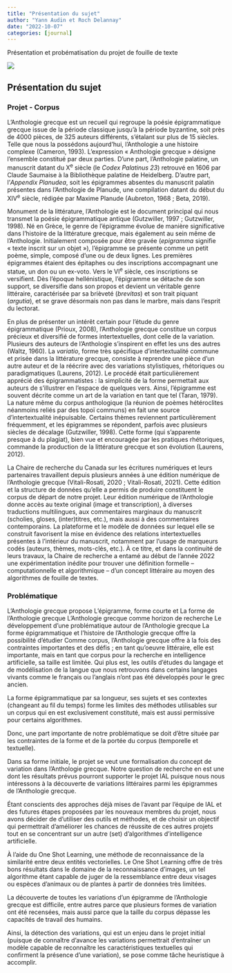```yaml
---
title: "Présentation du sujet"
author: "Yann Audin et Roch Delannay"
date: "2022-10-07"
categories: [journal]
---
```


Présentation et probématisation du projet de fouille de texte

![](anthalgo.jpg)

## Présentation du sujet

### Projet - Corpus

L'Anthologie grecque est un recueil qui regroupe la poésie épigrammatique grecque issue de la période classique jusqu'à la période byzantine, soit près de 4000 pièces, de 325 auteurs différents, s'étalant sur plus de 15 siècles. Telle que nous la possédons aujourd'hui, l'Anthologie a une histoire complexe (Cameron, 1993). L'expression « Anthologie grecque » désigne l'ensemble constitué par deux parties. D'une part, l’Anthologie palatine, un manuscrit datant du X<sup>e</sup> siècle (le *Codex Palatinus 23*) retrouvé en 1606 par Claude Saumaise à la Bibliothèque palatine de Heidelberg. D'autre part, l'*Appendix Planudea*, soit les épigrammes absentes du manuscrit palatin présentes dans l’Anthologie de Planude, une compilation datant du début du XIV<sup>e</sup> siècle, rédigée par Maxime Planude (Aubreton, 1968 ; Beta, 2019).

Monument de la littérature, l'Anthologie est le document principal qui nous transmet la poésie épigrammatique antique (Gutzwiller, 1997 ; Gutzwiller, 1998). Né en Grèce, le genre de l'épigramme évolue de manière significative dans l'histoire de la littérature grecque, mais également au sein même de l'Anthologie. Initialement composée pour être gravée (*epigramma* signifie « texte inscrit sur un objet »), l'épigramme se présente comme un petit poème, simple, composé d'une ou de deux lignes. Les premières épigrammes étaient des épitaphes ou des inscriptions accompagnant une statue, un don ou un ex-voto. Vers le VI<sup>e</sup> siècle, ces inscriptions se versifient. Dès l’époque hellénistique, l’épigramme se détache de son support, se diversifie dans son propos et devient un véritable genre littéraire, caractérisée par sa brièveté (*brevitas*) et son trait piquant (*argutia*), et se grave désormais non pas dans le marbre, mais dans l’esprit du lectorat.

En plus de présenter un intérêt certain pour l'étude du genre épigrammatique (Prioux, 2008), l'Anthologie grecque constitue un corpus précieux et diversifié de formes intertextuelles, dont celle de la variation. Plusieurs des auteurs de l'Anthologie s'inspirent en effet les uns des autres (Waltz, 1960). La *variatio*, forme très spécifique d'intertextualité commune et prisée dans la littérature grecque, consiste à reprendre une pièce d'un autre auteur et de la réécrire avec des variations stylistiques, rhétoriques ou paradigmatiques (Laurens, 2012). Le procédé était particulièrement apprécié des épigrammatistes : la simplicité de la forme permettait aux auteurs de s'illustrer en l'espace de quelques vers. Ainsi, l'épigramme est souvent décrite comme un art de la variation en tant que tel (Taran, 1979). La nature même du corpus anthologique (la réunion de poèmes hétéroclites néanmoins reliés par des topoï communs) en fait une source d'intertextualité inépuisable. Certains thèmes reviennent particulièrement fréquemment, et les épigrammes se répondent, parfois avec plusieurs siècles de décalage (Gutzwiller, 1998). Cette forme (qui s'apparente presque à du plagiat), bien vue et encouragée par les pratiques rhétoriques, commande la production de la littérature grecque et son évolution (Laurens, 2012).

La Chaire de recherche du Canada sur les écritures numériques et leurs partenaires travaillent depuis plusieurs années à une édition numérique de l'Anthologie grecque (Vitali-Rosati, 2020 ; Vitali-Rosati, 2021). Cette édition et la structure de données qu'elle a permis de produire constituent le corpus de départ de notre projet. Leur édition numérique de l'Anthologie donne accès au texte original (image et transcription), à diverses traductions multilingues, aux commentaires marginaux du manuscrit (scholies, gloses, (inter)titres, etc.), mais aussi à des commentaires contemporains. La plateforme et le modèle de données sur lequel elle se construit favorisent la mise en évidence des relations intertextuelles présentes à l'intérieur du manuscrit, notamment par l'usage de marqueurs codés (auteurs, thèmes, mots-clés, etc.). À ce titre, et dans la continuité de leurs travaux, la Chaire de recherche a entamé au début de l'année 2022 une expérimentation inédite pour trouver une définition formelle -- computationnelle et algorithmique -- d'un concept littéraire au moyen des algorithmes de fouille de textes.


### Problématique

L'Anthologie grecque propose
L'épigramme, forme courte et
La forme de l'Anthologie grecque 
L'Anthologie grecque comme horizon de recherche
Le développement d'une problématique autour de l'Anthologie grecque
La forme épigrammatique et l'histoire de l'Anthologie grecque offre la possibilité d'étudier 
Comme corpus, l'Anthologie grecque offre à la fois des contraintes importantes et des défis ; en tant qu'oeuvre littéraire, elle est importante, mais en tant que corpus pour la recherche en intelligence artificielle, sa taille est limitée.
Qui plus est, les outils d'études du langage et de modélisation de la langue que nous retrouvons dans certains langages vivants comme le français ou l'anglais n'ont pas été développés pour le grec ancien. 

La forme épigrammatique par sa longueur, ses sujets et ses contextes (changeant au fil du temps) forme les limites des méthodes utilisables sur un corpus qui en est exclusivement constituté, mais est aussi permissive pour certains algorithmes. 

Donc, une part importante de notre problématique se doit d'être située par les contraintes de la forme et de la portée du corpus (temporelle et textuelle). 

Dans sa forme initiale, le projet se veut une formalisation du concept de variation dans l'Anthologie grecque. 
Notre question de recherche en est une dont les résultats prévus pourront supporter le projet IAL puisque nous nous intéressons à la découverte de variations littéraires parmi les épigrammes de l'Anthologie grecque. 

Étant conscients des approches déjà mises de l'avant par l'équipe de IAL et des futures étapes proposées par les nouveaux membres du projet, nous avons décider de d'utiliser des outils et méthodes, et de choisir un objectif qui permettrait d'améliorer les chances de réussite de ces autres projets tout en se concentrant sur un autre (set) d'algorithmes d'intelligence artificielle. 

À l'aide du One Shot Learning, une méthode de reconnaissance de la similarité entre deux entités vectorielles. 
Le One Shot Learning offre de très bons résultats dans le domaine de la reconnaissance d'images, un tel algorithme étant capable de juger de la ressemblance entre deux visages ou espèces d'animaux ou de plantes à partir de données très limitées.

La découverte de toutes les variations d'un épigramme de l'Anthologie grecque est difficile, entre autres parce que plusieurs formes de variation ont été recensées, mais aussi parce que la taille du corpus dépasse les capacités de travail des humains. 

Ainsi, la détection des variations, qui est un enjeu dans le projet initial (puisque de connaître d'avance les variations permettrait d'entraîner un modèle capable de reconnaître les caractéristiques textuelles qui confirment la présence d'une variation), se pose comme tâche heuristique à accomplir.
